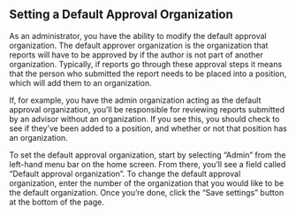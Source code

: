 
<Meta title="ANET Admin Stories/Default Approval Organization" />

## Setting a Default Approval Organization

As an administrator, you have the ability to modify the default approval organization. The default
approver organization is the organization that reports will have to be approved by if the author is
not part of another organization. Typically, if reports go through these approval steps it means
that the person who submitted the report needs to be placed into a position, which will add them to
an organization.

If, for example, you have the admin organization acting as the default approval organization, you’ll
be responsible for reviewing reports submitted by an advisor without an organization. If you see
this, you should check to see if they’ve been added to a position, and whether or not that position
has an organization.

To set the default approval organization, start by selecting “Admin” from the left-hand menu bar on
the home screen. From there, you’ll see a field called “Default approval organization”. To change
the default approval organization, enter the number of the organization that you would like to be
the default organization. Once you’re done, click the “Save settings” button at the bottom of the
page.
